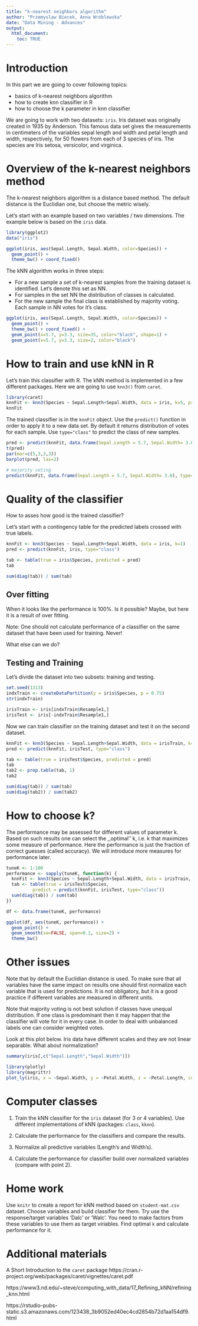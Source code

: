 ```yaml
---
title: "k-nearest neighbors algorithm"
author: "Przemyslaw Biecek, Anna Wróblewska"
date: "Data Mining - Advances"
output: 
  html_document:
    toc: TRUE
---
```


# Introduction

In this part we are going to cover following topics:

* basics of k-nearest neighbors algorithm
* how to create knn classifier in R
* how to choose the k parameter in knn classifier

We are going to work with two datasets: `iris`. Iris dataset was originally created in 1935 by Anderson. This famous data set gives the measurements in centimeters of the variables sepal length and width and petal length and width, respectively, for 50 flowers from each of 3 species of iris. The species are Iris setosa, versicolor, and virginica.

# Overview of the k-nearest neighbors method

The k-nearest neighbors algorithm is a distance based method. The default distance is the Euclidian one, but choose the metric wisely. 

Let's start with an example based on two variables / two dimensions. 
The example below is based on the `iris` data.

```r
library(ggplot2)
data("iris")

ggplot(iris, aes(Sepal.Length, Sepal.Width, color=Species)) +
  geom_point() +
  theme_bw() + coord_fixed()
```

The kNN algorithm works in three steps:

* For a new sample a set of k-nearest samples from the training dataset is identified. Let's denote this set as NN. 
* For samples in the set NN the distribution of classes is calculated. 
* For the new sample the final class is established by majority voting. Each sample in NN votes for it’s class.

```r
ggplot(iris, aes(Sepal.Length, Sepal.Width, color=Species)) +
  geom_point() +
  theme_bw() + coord_fixed() +
  geom_point(x=5.7, y=3.3, size=35, color="black", shape=1) +
  geom_point(x=5.7, y=3.3, size=2, color="black")
```

# How to train and use kNN in R

Let's train this classifier with R. 
The kNN method is implemented in a few different packages. Here we are going to use `knn3()` from `caret`. 

```r
library(caret)
knnFit <- knn3(Species ~ Sepal.Length+Sepal.Width, data = iris, k=5, prob=TRUE)
knnFit
```

The trained classifier is in the `knnFit` object. 
Use the `predict()` function  in order to apply it to a new data set.
By default it returns distribution of votes for each sample. Use `type="class"` to predict the class of new samples.

```r
pred <- predict(knnFit, data.frame(Sepal.Length = 5.7, Sepal.Width= 3.6))
t(pred)
par(mar=c(5,3,3,3))
barplot(pred, las=2)

# majority voting
predict(knnFit, data.frame(Sepal.Length = 5.7, Sepal.Width= 3.6), type="class")
```

# Quality of the classifier

How to asses how good is the trained classifier?

Let's start with a contingency table for the predicted labels crossed with true labels.

```r
knnFit <- knn3(Species ~ Sepal.Length+Sepal.Width, data = iris, k=1)
pred <- predict(knnFit, iris, type="class")

tab <- table(true = iris$Species, predicted = pred)
tab

sum(diag(tab)) / sum(tab)
```

## Over fitting

When it looks like the performance is 100%. Is it possible? Maybe, but here it is a result of over fitting.

Note: One should not calculate performance of a classifier on the same dataset that have been used for training. Never!

What else can we do?

## Testing and Training

Let's divide the dataset into two subsets: training and testing.

```r
set.seed(1313)
indxTrain <- createDataPartition(y = iris$Species, p = 0.75)
str(indxTrain)

irisTrain <- iris[indxTrain$Resample1,]
irisTest <- iris[-indxTrain$Resample1,]
```

Now we can train classifier on the training dataset and test it on the second dataset.

```r
knnFit <- knn3(Species ~ Sepal.Length+Sepal.Width, data = irisTrain, k=1)
pred <- predict(knnFit, irisTest, type="class")

tab <- table(true = irisTest$Species, predicted = pred)
tab
tab2 <- prop.table(tab, 1)
tab2

sum(diag(tab)) / sum(tab)
sum(diag(tab2)) / sum(tab2)
```

# How to choose k?

The performance may be assessed for different values of parameter k. Based on such results one can select the ,,optimal'' k, i.e. k that maximizes some measure of performance. Here the performance is just the fraction of correct guesses (called accuracy). We will introduce more measures for performance later.

```r
tuneK <- 1:100
performance <- sapply(tuneK, function(k) {
  knnFit <- knn3(Species ~ Sepal.Length+Sepal.Width, data = irisTrain, k=k)
  tab <- table(true = irisTest$Species,
          predict = predict(knnFit, irisTest, type="class"))
  sum(diag(tab)) / sum(tab)
}) 

df <- data.frame(tuneK, performance)

ggplot(df, aes(tuneK, performance)) +
  geom_point() + 
  geom_smooth(se=FALSE, span=0.1, size=2) +
  theme_bw()

```

# Other issues

Note that by default the Euclidian distance is used. To make sure that all variables have the same impact on results one should first normalize each variable that is used for predictions. It is not obligatory, but it is a good practice if different variables are measured in different units.

Note that majority voting is not best solution if classes have unequal distribution. If one class is predominant then it may happen that the classifier will vote for it in every case. In order to deal with unbalanced labels one can consider weighted votes.

Look at this plot below. Iris data have different scales and they are not linear separable. What about normalization?
```r
summary(iris[,c("Sepal.Length","Sepal.Width")])

library(plotly)
library(magrittr)
plot_ly(iris, x = ~Sepal.Width, y = ~Petal.Width, z = ~Petal.Length, color=~Species) %>% add_markers()
```

# Computer classes

1. Train the kNN classifier for the `iris` dataset (for 3 or 4 variables). Use different implementations of kNN (packages: `class`, `kknn`). 

2. Calculate the performance for the classifiers and compare the results.

3. Normalize all predictive variables (Length's and Width's).

4. Calculate the performance for classifier build over normalized variables (compare with point 2).

# Home work

Use `knitr` to create a report for kNN method based on `student-mat.csv` dataset.
Choose variables and build classifier for them. Try use the response/target variables  'Dalc' or 'Walc'. You need to make factors from these variables to use them as target viriables. Find optimal `k` and calculate performance for it.

# Additional materials

A Short Introduction to the `caret` package
https://cran.r-project.org/web/packages/caret/vignettes/caret.pdf

https://www3.nd.edu/~steve/computing_with_data/17_Refining_kNN/refining_knn.html

https://rstudio-pubs-static.s3.amazonaws.com/123438_3b9052ed40ec4cd2854b72d1aa154df9.html


